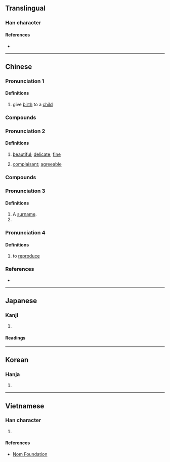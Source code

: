 {{character info}}
==Translingual==

===Han character===
{{Han char|rn=38|rad=女|as=07|sn=10|four=47416|canj=VNAU|ids=⿰女免}}

====References====
* {{Han ref|kx=0263.150|dkj=06337|dj=0530.020|hdz=21053.090|uh=5A29|ud=23081|bh=AE59|bd=44633}}

----

==Chinese==
{{zh-forms|alt=㝃}}

===Pronunciation 1===
{{zh-pron
|m=miǎn
|c=min5,maan5
|h=pfs=
|md=
|mn=bián
|w=
|mc=
|oc=y
|cat=n
}}
{{zh-attn-split}}

====Definitions====
{{zh-hanzi}}

# give [[birth]] to a [[child]]

===Compounds===
{{zh-der|娩息|娩出|分娩|無痛分娩}}

===Pronunciation 2===
{{zh-pron
|m=wǎn,miǎn
|c=waan5,min5
|cat=a
}}

====Definitions====
{{zh-hanzi}}

# {{lb|zh|literary}} [[beautiful]]; [[delicate]]; [[fine]]
# {{lb|zh|literary}}  [[complaisant]]; [[agreeable]]

===Compounds===
{{zh-der|婉娩}}

===Pronunciation 3===
{{zh-pron
|m=wàn
|c=maan6
|cat=n
}}

====Definitions====
{{zh-hanzi}}
# A [[surname]].
# {{zh-alt form|萬}}

===Pronunciation 4===
{{zh-pron
|m=fàn
|c=faan3
|cat=v
}}

====Definitions====
{{zh-hanzi}}

# to [[reproduce]]

===References===
* {{R:yue:Hanzi}}

----

==Japanese==

===Kanji===
{{ja-kanji|grade=|rs=女07}}

# {{rfdef|ja|sort=女07}}

====Readings====
{{ja-readings
|on=べん, はん
|kun=う-む
}}

----

==Korean==

===Hanja===
{{ko-hanja|hangeul=만}}

# {{rfdef|ko|sort=女07}}

----

==Vietnamese==

===Han character===
{{vi-readings|reading=vãn|rs=女07}}

# {{rfdef|vi|sort=女07}}

====References====
* [http://nomfoundation.org/common/nom_details.php?codepoint=5a29 Nom Foundation]